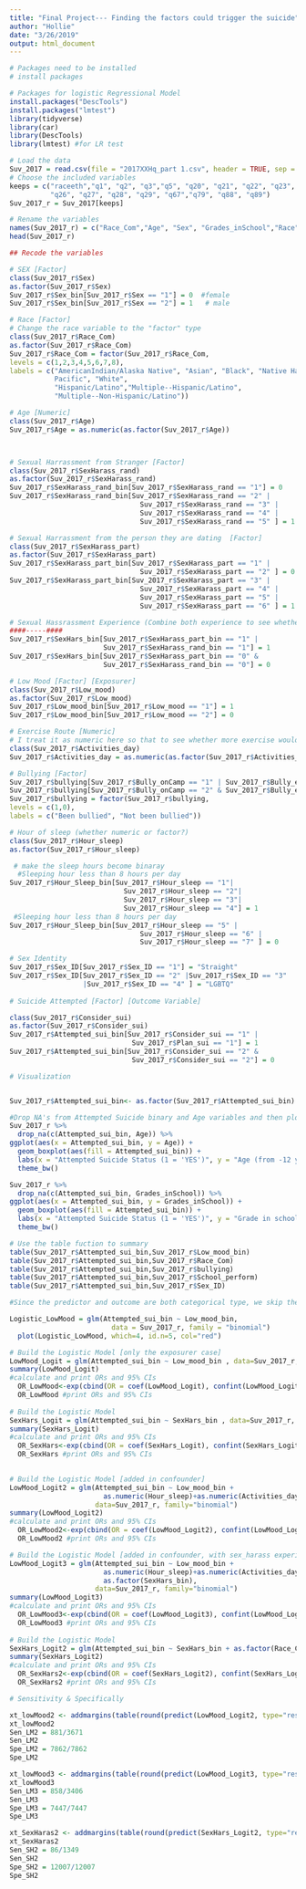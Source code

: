 ```yaml
---
title: "Final Project--- Finding the factors could trigger the suicide"
author: "Hollie"
date: "3/26/2019"
output: html_document
---
```



```r
# Packages need to be installed
# install packages

# Packages for logistic Regressional Model
install.packages("DescTools")
install.packages("lmtest")
library(tidyverse)
library(car)
library(DescTools)
library(lmtest) #for LR test

```

```r

# Load the data
Suv_2017 = read.csv(file = "2017XXHq_part 1.csv", header = TRUE, sep = ",")
# Choose the included variables
keeps = c("raceeth","q1", "q2", "q3","q5", "q20", "q21", "q22", "q23", "q24","q25",
          "q26", "q27", "q28", "q29", "q67","q79", "q88", "q89")
Suv_2017_r = Suv_2017[keeps]

```

```r

# Rename the variables
names(Suv_2017_r) = c("Race_Com","Age", "Sex", "Grades_inSchool","Race", "SexHarass_rand", "SexHarass_part","Physically_vio", "Bully_onCamp","Bully_elec","Low_mood", "Consider_sui","Plan_sui","Times_toSui", "Injury_cond", "Sex_ID","Activities_day","Hour_sleep","School_perform")
head(Suv_2017_r)

```





```r
## Recode the variables

# SEX [Factor]
class(Suv_2017_r$Sex)
as.factor(Suv_2017_r$Sex)
Suv_2017_r$Sex_bin[Suv_2017_r$Sex == "1"] = 0  #female
Suv_2017_r$Sex_bin[Suv_2017_r$Sex == "2"] = 1   # male

# Race [Factor]
# Change the race variable to the "factor" type 
class(Suv_2017_r$Race_Com)
as.factor(Suv_2017_r$Race_Com)
Suv_2017_r$Race_Com = factor(Suv_2017_r$Race_Com,
levels = c(1,2,3,4,5,6,7,8),
labels = c("AmericanIndian/Alaska Native", "Asian", "Black", "Native Hawaiian/Other 
           Pacific", "White", 
           "Hispanic/Latino","Multiple--Hispanic/Latino",
           "Multiple--Non-Hispanic/Latino"))

# Age [Numeric]
class(Suv_2017_r$Age)
Suv_2017_r$Age = as.numeric(as.factor(Suv_2017_r$Age))



# Sexual Harrassment from Stranger [Factor]
class(Suv_2017_r$SexHarass_rand)
as.factor(Suv_2017_r$SexHarass_rand)
Suv_2017_r$SexHarass_rand_bin[Suv_2017_r$SexHarass_rand == "1"] = 0
Suv_2017_r$SexHarass_rand_bin[Suv_2017_r$SexHarass_rand == "2" | 
                                Suv_2017_r$SexHarass_rand == "3" |  
                                Suv_2017_r$SexHarass_rand == "4" | 
                                Suv_2017_r$SexHarass_rand == "5" ] = 1

# Sexual Harrassment from the person they are dating  [Factor]
class(Suv_2017_r$SexHarass_part)
as.factor(Suv_2017_r$SexHarass_part)
Suv_2017_r$SexHarass_part_bin[Suv_2017_r$SexHarass_part == "1" |
                                Suv_2017_r$SexHarass_part == "2" ] = 0
Suv_2017_r$SexHarass_part_bin[Suv_2017_r$SexHarass_part == "3" |  
                                Suv_2017_r$SexHarass_part == "4" | 
                                Suv_2017_r$SexHarass_part == "5" |
                                Suv_2017_r$SexHarass_part == "6" ] = 1

# Sexual Hassrassment Experience (Combine both experience to see whether the interviewees ever had the experience) [Factor] [Could be the exposurer ]
####-----#### 
Suv_2017_r$SexHars_bin[Suv_2017_r$SexHarass_part_bin == "1" |
                       Suv_2017_r$SexHarass_rand_bin == "1"] = 1
Suv_2017_r$SexHars_bin[Suv_2017_r$SexHarass_part_bin == "0" & 
                       Suv_2017_r$SexHarass_rand_bin == "0"] = 0

# Low Mood [Factor] [Exposurer]
class(Suv_2017_r$Low_mood)
as.factor(Suv_2017_r$Low_mood)
Suv_2017_r$Low_mood_bin[Suv_2017_r$Low_mood == "1"] = 1
Suv_2017_r$Low_mood_bin[Suv_2017_r$Low_mood == "2"] = 0

# Exercise Route [Numeric] 
# I treat it as numeric here so that to see whether more exercise would help decrease the possibility of attempting suicide 
class(Suv_2017_r$Activities_day)
Suv_2017_r$Activities_day = as.numeric(as.factor(Suv_2017_r$Activities_day))

# Bullying [Factor]
Suv_2017_r$bullying[Suv_2017_r$Bully_onCamp == "1" | Suv_2017_r$Bully_elec == "1"] = 1
Suv_2017_r$bullying[Suv_2017_r$Bully_onCamp == "2" & Suv_2017_r$Bully_elec == "2"] = 0
Suv_2017_r$bullying = factor(Suv_2017_r$bullying,
levels = c(1,0),
labels = c("Been bullied", "Not been bullied"))

# Hour of sleep (whether numeric or factor?)
class(Suv_2017_r$Hour_sleep)
as.factor(Suv_2017_r$Hour_sleep)

 # make the sleep hours become binaray 
  #Sleeping hour less than 8 hours per day
Suv_2017_r$Hour_Sleep_bin[Suv_2017_r$Hour_sleep == "1"| 
                            Suv_2017_r$Hour_sleep == "2"|
                            Suv_2017_r$Hour_sleep == "3"|
                            Suv_2017_r$Hour_sleep == "4"] = 1
 #Sleeping hour less than 8 hours per day
Suv_2017_r$Hour_Sleep_bin[Suv_2017_r$Hour_sleep == "5" | 
                                Suv_2017_r$Hour_sleep == "6" |  
                                Suv_2017_r$Hour_sleep == "7" ] = 0

# Sex Identity
Suv_2017_r$Sex_ID[Suv_2017_r$Sex_ID == "1"] = "Straight"
Suv_2017_r$Sex_ID[Suv_2017_r$Sex_ID == "2" |Suv_2017_r$Sex_ID == "3"
                  |Suv_2017_r$Sex_ID == "4" ] = "LGBTQ"
                           
# Suicide Attempted [Factor] [Outcome Variable]

class(Suv_2017_r$Consider_sui)
as.factor(Suv_2017_r$Consider_sui)
Suv_2017_r$Attempted_sui_bin[Suv_2017_r$Consider_sui == "1" |
                              Suv_2017_r$Plan_sui == "1"] = 1
Suv_2017_r$Attempted_sui_bin[Suv_2017_r$Consider_sui == "2" &
                              Suv_2017_r$Consider_sui == "2"] = 0

```

```r
# Visualization


Suv_2017_r$Attempted_sui_bin<- as.factor(Suv_2017_r$Attempted_sui_bin)

#Drop NA's from Attempted Suicide binary and Age variables and then plot the boxplots
Suv_2017_r %>%
  drop_na(c(Attempted_sui_bin, Age)) %>%
ggplot(aes(x = Attempted_sui_bin, y = Age)) +
  geom_boxplot(aes(fill = Attempted_sui_bin)) +
  labs(x = "Attempted Suicide Status (1 = 'YES')", y = "Age (from -12 years old to 18+)") +
  theme_bw()

Suv_2017_r %>%
  drop_na(c(Attempted_sui_bin, Grades_inSchool)) %>%
ggplot(aes(x = Attempted_sui_bin, y = Grades_inSchool)) +
  geom_boxplot(aes(fill = Attempted_sui_bin)) +
  labs(x = "Attempted Suicide Status (1 = 'YES')", y = "Grade in school (from 9th to 12th then undergrad)") +
  theme_bw()

# Use the table fuction to summary
table(Suv_2017_r$Attempted_sui_bin,Suv_2017_r$Low_mood_bin)
table(Suv_2017_r$Attempted_sui_bin,Suv_2017_r$Race_Com)
table(Suv_2017_r$Attempted_sui_bin,Suv_2017_r$bullying)
table(Suv_2017_r$Attempted_sui_bin,Suv_2017_r$School_perform)
table(Suv_2017_r$Attempted_sui_bin,Suv_2017_r$Sex_ID)
```

```r
#Since the predictor and outcome are both categorical type, we skip the linearity test and jump into testing  Influencer

Logistic_LowMood = glm(Attempted_sui_bin ~ Low_mood_bin, 
                         data = Suv_2017_r, family = "binomial")
  plot(Logistic_LowMood, which=4, id.n=5, col="red") 
```



```r
# Build the Logistic Model [only the exposurer case]
LowMood_Logit = glm(Attempted_sui_bin ~ Low_mood_bin , data=Suv_2017_r, family="binomial")
summary(LowMood_Logit)
#calculate and print ORs and 95% CIs  
  OR_LowMood<-exp(cbind(OR = coef(LowMood_Logit), confint(LowMood_Logit))) #calculate ORs and 95% CIs
  OR_LowMood #print ORs and 95% CIs
  
# Build the Logistic Model
SexHars_Logit = glm(Attempted_sui_bin ~ SexHars_bin , data=Suv_2017_r, family="binomial")
summary(SexHars_Logit)
#calculate and print ORs and 95% CIs  
  OR_SexHars<-exp(cbind(OR = coef(SexHars_Logit), confint(SexHars_Logit))) #calculate ORs and 95% CIs
  OR_SexHars #print ORs and 95% CIs
  
```

```r
# Build the Logistic Model [added in confounder]
LowMood_Logit2 = glm(Attempted_sui_bin ~ Low_mood_bin + 
                       as.numeric(Hour_sleep)+as.numeric(Activities_day), 
                     data=Suv_2017_r, family="binomial")
summary(LowMood_Logit2)
#calculate and print ORs and 95% CIs  
  OR_LowMood2<-exp(cbind(OR = coef(LowMood_Logit2), confint(LowMood_Logit2))) #calculate ORs and 95% CIs
  OR_LowMood2 #print ORs and 95% CIs

# Build the Logistic Model [added in confounder, with sex_harass experience]
LowMood_Logit3 = glm(Attempted_sui_bin ~ Low_mood_bin + 
                       as.numeric(Hour_sleep)+as.numeric(Activities_day) + 
                       as.factor(SexHars_bin), 
                     data=Suv_2017_r, family="binomial")
summary(LowMood_Logit3)
#calculate and print ORs and 95% CIs  
  OR_LowMood3<-exp(cbind(OR = coef(LowMood_Logit3), confint(LowMood_Logit3))) #calculate ORs and 95% CIs
  OR_LowMood3 #print ORs and 95% CIs
  
# Build the Logistic Model
SexHars_Logit2 = glm(Attempted_sui_bin ~ SexHars_bin + as.factor(Race_Com) + as.factor(Sex_bin), data=Suv_2017_r, family="binomial")
summary(SexHars_Logit2)
#calculate and print ORs and 95% CIs  
  OR_SexHars2<-exp(cbind(OR = coef(SexHars_Logit2), confint(SexHars_Logit2))) #calculate ORs and 95% CIs
  OR_SexHars2 #print ORs and 95% CIs
```

```r
# Sensitivity & Specifically

xt_lowMood2 <- addmargins(table(round(predict(LowMood_Logit2, type="response")), LowMood_Logit2$model$Low_mood_bin))
xt_lowMood2 
Sen_LM2 = 881/3671
Sen_LM2
Spe_LM2 = 7862/7862
Spe_LM2

xt_lowMood3 <- addmargins(table(round(predict(LowMood_Logit3, type="response")), LowMood_Logit3$model$Low_mood_bin))
xt_lowMood3 
Sen_LM3 = 858/3406
Sen_LM3
Spe_LM3 = 7447/7447
Spe_LM3

xt_SexHaras2 <- addmargins(table(round(predict(SexHars_Logit2, type="response")), SexHars_Logit2$model$SexHars_bin))
xt_SexHaras2 
Sen_SH2 = 86/1349
Sen_SH2
Spe_SH2 = 12007/12007
Spe_SH2
```